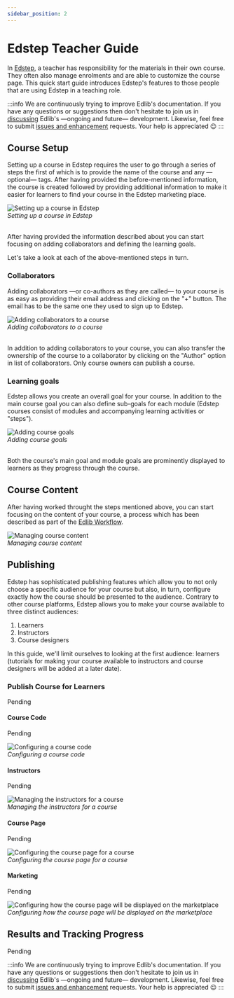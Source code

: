 ```yaml
---
sidebar_position: 2
---
```


# Edstep Teacher Guide

In [Edstep](https://edstep.com), a teacher has responsibility for the materials in their own course. They often also manage enrolments and are able to customize the course page. This quick start guide introduces Edstep's features to those people that are using Edstep in a teaching role.

:::info 
We are continuously trying to improve Edlib's documentation. If you have any questions or suggestions then don't hesitate to join us in [discussing](https://github.com/cerpus/Edlib/discussions/7) Edlib's &mdash;ongoing and future&mdash; development. Likewise, feel free to submit [issues and enhancement](https://github.com/cerpus/Edlib/issues) requests. Your help is appreciated :wink:
:::

## Course Setup

Setting up a course in Edstep requires the user to go through a series of steps the first of which is to provide the name of the course and any &mdash;optional&mdash; tags. After having provided the before-mentioned information, the course is created followed by providing additional information to make it easier for learners to find your course in the Edstep marketing place. 

<div class="text--center">
    <img class="edlib-image" alt="Setting up a course in Edstep" src="/img/edstep-about.png" />
    <br/>
    <em>Setting up a course in Edstep</em>
    <br/>
    <br/>
</div>

After having provided the information described about you can start focusing on adding collaborators and defining the learning goals.

Let's take a look at each of the above-mentioned steps in turn.

### Collaborators

Adding collaborators &mdash;or co-authors as they are called&mdash; to your course is as easy as providing their email address and clicking on the "+" button. The email has to be the same one they used to sign up to Edstep.

<div class="text--center">
    <img class="edlib-image" alt="Adding collaborators to a course" src="/img/edstep-collaboration.png" />
    <br/>
    <em>Adding collaborators to a course</em>
    <br/>
    <br/>
</div>

In addition to adding collaborators to your course, you can also transfer the ownership of the course to a collaborator by clicking on the "Author" option in list of collaborators. Only course owners can publish a course.

### Learning goals

Edstep allows you create an overall goal for your course. In addition to the main course goal you can also define sub-goals for each module (Edstep courses consist of modules and accompanying learning activities or "steps"). 

<div class="text--center">
    <img class="edlib-image" alt="Adding course goals" src="/img/edstep-goals.png" />
    <br/>
    <em>Adding course goals</em>
    <br/>
    <br/>
</div>

Both the course's main goal and module goals are prominently displayed to learners as they progress through the course.

## Course Content
After having worked throught the steps mentioned above, you can start focusing on the content of your course, a process which has been described as part of the [Edlib Workflow](/docs/product/userGuides/edlib-workflow).

<div class="text--center">
    <img class="edlib-image" alt="Managing course content" src="/img/edstep-content.png" />
    <br/>
    <em>Managing course content</em>
</div>

## Publishing
Edstep has sophisticated publishing features which allow you to not only choose a specific audience for your course but also, in turn, configure exactly how the course should be presented to the audience. Contrary to other course platforms, Edstep allows you to make your course available to three distinct audiences:
1. Learners
2. Instructors
3. Course designers 

In this guide, we'll limit ourselves to looking at the first audience: learners (tutorials for making your course available to instructors and course designers will be added at a later date).

### Publish Course for Learners
Pending

#### Course Code
Pending

<div class="text--center">
    <img class="edlib-image" alt="Configuring a course code" src="/img/edstep-publish-learners-course-code.png" />
    <br/>
    <em>Configuring a course code</em>
</div>

#### Instructors
Pending

<div class="text--center">
    <img class="edlib-image" alt="Managing the instructors for a course" src="/img/edstep-publish-learners-instructors.png" />
    <br/>
    <em>Managing the instructors for a course</em>
</div>

#### Course Page
Pending

<div class="text--center">
    <img class="edlib-image" alt="Configuring the course page for a course" src="/img/edstep-publish-learners-course-page.png" />
    <br/>
    <em>Configuring the course page for a course</em>
</div>

#### Marketing
Pending

<div class="text--center">
    <img class="edlib-image" alt="Configuring how the course page will be displayed on the marketplace" src="/img/edstep-publish-learners-marketing.png" />
    <br/>
    <em>Configuring how the course page will be displayed on the marketplace</em>
</div>

## Results and Tracking Progress
Pending

:::info 
We are continuously trying to improve Edlib's documentation. If you have any questions or suggestions then don't hesitate to join us in [discussing](https://github.com/cerpus/Edlib/discussions/7) Edlib's &mdash;ongoing and future&mdash; development. Likewise, feel free to submit [issues and enhancement](https://github.com/cerpus/Edlib/issues) requests. Your help is appreciated :wink:
:::